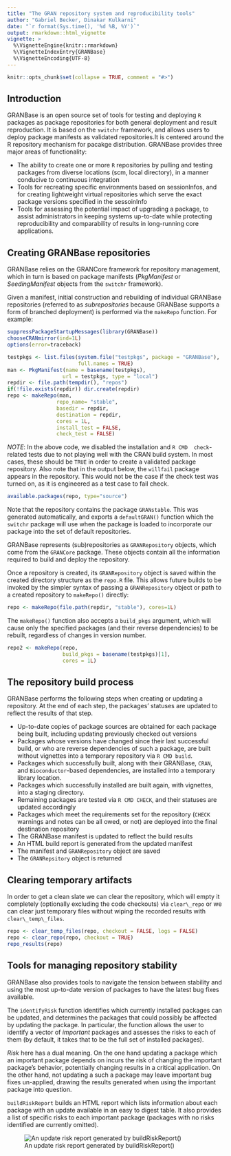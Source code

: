 ```yaml
---
title: "The GRAN repository system and reproducibility tools"
author: "Gabriel Becker, Dinakar Kulkarni"
date: "`r format(Sys.time(), '%d %B, %Y')`"
output: rmarkdown::html_vignette
vignette: >
  %\VignetteEngine{knitr::rmarkdown}
  %\VignetteIndexEntry{GRANBase}
  %\VignetteEncoding{UTF-8}
---
```


```r
knitr::opts_chunk$set(collapse = TRUE, comment = "#>")
```

## Introduction

GRANBase is an open source set of tools for testing and deploying `R`
packages as package repositories for both general deployment and
result reproduction. It is based on the `switchr` framework, and
allows users to deploy package manifests as validated repositories.It
is centered around the R repository mechanism for pacakge
distribution. GRANBase provides three major areas of functionality:

* The ability to create one or more `R` repositories by pulling and
  testing packages from diverse locations (scm, local directory), in a
  manner conducive to continuous integration
* Tools for recreating specific environments based on sessionInfos, and
  for creating lightweight virtual repositories which serve the exact package
  versions specified in the sessoinInfo
* Tools for assessing the potential impact of upgrading a package, to assist
  administrators in keeping systems up-to-date while protecting reproducibility
  and comparability of results in long-running core applications.

## Creating GRANBase repositories

GRANBase relies on the GRANCore framework for repository management,
which in turn is based on package manifests (*PkgManifest* or
*SeedingManifest* objects from the `switchr` framework).

Given a manifest, initial construction and rebuilding of individual
GRANBase repositories (referred to as _subrepositories_ because
GRANBase supports a form of branched deployment) is performed via the
`makeRepo` function. For example:

```r
suppressPackageStartupMessages(library(GRANBase))
chooseCRANmirror(ind=1L)
options(error=traceback)
```

```r
testpkgs <- list.files(system.file("testpkgs", package = "GRANBase"),
                       full.names = TRUE)
man <- PkgManifest(name = basename(testpkgs),
                  url = testpkgs, type = "local")
repdir <- file.path(tempdir(), "repos")
if(!file.exists(repdir)) dir.create(repdir)
repo <- makeRepo(man,
                repo_name= "stable",
                basedir = repdir,
                destination = repdir,
                cores = 1L,
                install_test = FALSE,
                check_test = FALSE)
```

*NOTE*: In the above code, we disabled the installation and `R CMD
 check`-related tests due to not playing well with the CRAN build
 system. In most cases, these should be `TRUE` in order to create a
 validated package repository. Also note that in the output below, the
 `willfail` package appears in the repository. This would not be the
 case if the check test was turned on, as it is engineered as a test
 case to fail check.

```r
available.packages(repo, type="source")
```

Note that the repository contains the package `GRANstable`. This was
generated automatically, and exports a `defaultGRAN()` function which
the `switchr` package will use when the package is loaded to
incorporate our package into the set of default repositories.

GRANBase represents (sub)repositories as `GRANRepository` objects,
which come from the `GRANCore` package. These objects contain all the
information required to build and deploy the repository.

Once a repository is created, its `GRANRepository` object is saved
within the created directory structure as the `repo.R` file. This
allows future builds to be invoked by the simpler syntax of passing a
`GRANRepository` object or path to a created repository to
`makeRepo()` directly:

```r
repo <- makeRepo(file.path(repdir, "stable"), cores=1L)
```

The `makeRepo()` function also accepts a `build_pkgs` argument, which
will cause only the specified packages (and their reverse
dependencies) to be rebuilt, regardless of changes in version number.

```r
repo2 <- makeRepo(repo,
                  build_pkgs = basename(testpkgs)[1],
                  cores = 1L)
```


## The repository build process

GRANBase performs the following steps when creating or updating a
repository. At the end of each step, the packages' statuses are
updated to reflect the results of that step.

* Up-to-date copies of package sources are obtained for each package being built, including updating previously checked out versions
* Packages whose versions have changed since their last successful build, or who are reverse dependencies of such a package, are built without vignettes into a temporary repository via `R CMD build`.
* Packages which successfully built, along with their GRANBase, `CRAN`, and `Bioconductor`-based dependencies, are installed into a temporary library location.
* Packages which successfully installed are built again, with vignettes, into a staging directory.
* Remaining packages are tested via `R CMD CHECK`, and their statuses are updated accordingly
* Packages which meet the requirements set for the repository (`CHECK` warnings and notes can be all owed, or not) are deployed into the final destination repository
* The GRANBase manifest is updated to reflect the build results
* An HTML build report is generated from the updated manifest
* The manifest and `GRANRepository` object are saved
* The `GRANRepsitory` object is returned


## Clearing temporary artifacts

In order to get a clean slate  we can clear the repository, which will empty it completely (optionally excluding the code checkouts) via `clear\_repo` or we can clear just temporary files without wiping the recorded results with `clear\_temp\_files`.

```r
repo <- clear_temp_files(repo, checkout = FALSE, logs = FALSE)
repo <- clear_repo(repo, checkout = TRUE)
repo_results(repo)
```



## Tools for managing repository stability

GRANBase also provides tools to navigate the tension between stability
and using the most up-to-date version of packages to have the latest
bug fixes available.

The `identifyRisk` function identifies which currently installed
packages can be updated, and determines the packages that could
possibly be affected by updating the package. In particular, the
function allows the user to identify a vector of _important_ packages
and assesses the risks to each of them (by default, it takes that to
be the full set of installed packages).

_Risk_ here has a dual meaning. On the one hand updating a package
which an important package depends on incurs the risk of changing the
important package's behavior, potentially changing results in a
critical application. On the other hand, not updating a such a package
may leave important bug fixes un-applied, drawing the results
generated when using the important package into question.

`buildRiskReport` builds an HTML report which lists information about
each package with an update available in an easy to digest table. It
also provides a list of specific risks to each important package
(packages with no risks identified are currently omitted).


![An update risk report generated by buildRiskReport()](ReportScreenshot.png)
